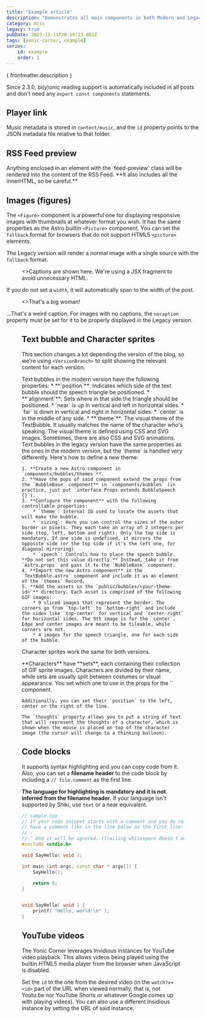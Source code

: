 ---
title: "Example article"
description: "Demonstrates all main components in both Modern and Legacy versions."
category: misc
legacy: true
pubDate: 2023-11-11T20:10:13.081Z
tags: [yonic-corner, example]
series:
    id: example
    order: 1
---



{ frontmatter.description }

Since 2.3.0, bi(y)onic reading support is automatically included in all posts and don't need any `export const components` statements.

## Player link

Music metadata is stored in `content/music`, and the `id` property points to the JSON metadata file relative to that folder.

<PlayerLink id="sample/music" />

## RSS Feed preview

<div class="feed-preview">
Anything enclosed in an element with the `feed-preview` class will be rendered into the content of the RSS Feed. **It also includes all the innerHTML, so be careful.**
</div>

## Images (figures)

The `<Figure>` component is a powerful one for displaying responsive images with thumbnails at whatever format you wish. It has the same properties as the Astro builtin `<Picture>` component. You can set the `fallback` format for browsers that do not support HTML5 `<picture>` elements.

The Legacy version will render a normal image with a single source with the `fallback` format.

<Figure src={Lena} alt="Standardized picture of a woman" width="300">
    <>Captions are shown here. We're using a JSX fragment to avoid unnecessary HTML.</>
</Figure>

If you do not set a `width`, it will automatically span to the width of the post.

<Figure src={Lena} alt="Standardized picture of a woman">
    <>That's a big woman!</>
</Figure>

...That's a weird caption. For images with no captions, the `nocaption` property must be set for it to be properly displayed in the Legacy version.

<Figure src={Lena} nocaption alt="Standardized picture of a woman" width="64" fallback="gif" />

## Text bubble and Character sprites

This section changes a lot depending the version of the blog, so we're using `<VersionBranch>` to split showing the relevant content for each version.

<VersionBranch>
<TextBubble position="bottom" alignment="far" theme="yonic" slot="modern">
    Text bubbles in the modern version have the following properties:
    * **`position`**: Indicates which side of the text bubble should the speech triangle be positioned.
    * **`alignment`**: Sets where in that side the triangle should be positioned.
        * `near` is up in vertical and left in horizontal sides.
        * `far` is down in vertical and right in horizontal sides.
        * `center` is in the middle of any side.
    * **`theme`**: The visual theme of the TextBubble. It usually matches the name of the character who's speaking. The visual theme is defined using CSS and SVG images. Sometimes, there are also CSS and SVG animations.
</TextBubble>
<TextBubble position="bottom" alignment="far" theme="yonic" slot="legacy">
    Text bubbles in the legacy version have the same properties as the ones in the modern version, but the `theme` is handled very differently. Here's how to define a new theme:

    1. **Create a new Astro component in `components/bubbles/themes`**. 
    2. **Have the pops of said component extend the props from the `BubbleBase` component** in `components/bubbles` (in practice, just put `interface Props extends BubbleSpeech {}`).
    3. **Configure the component** with the following controllable properties:
        * `theme`: Internal ID used to locate the assets that will make the bubble.
        * `sizing`: Here you can control the sizes of the outer border in pixels. They each take an array of 2 integers per side (top, left, bottom and right). Only the top side is mandatory. If one side is undefined, it mirrors the opposite side (or the top side if it's the left one, for diagonal mirroring)
        * `speech`: Controls how to place the speech bubble. **Do not set this value directly.** Instead, take it from `Astro.props` and pass it to the `BubbleBase` component.
    4. **Import the new Astro component** in the `TextBubble.astro` component and include it as an element of the `themes` Record.
    5. **Add the assets in the `public/bubbles/<your-theme-id>`** directory. Each asset is comprised of the following GIF images:
        * 9 sliced images that represent the border. The corners go from `top-left` to `bottom-right` and include the sides like `top-center` for vertical and `center-right` for horizontal sides. The 9th image is for the `center`. Edge and center images are meant to be tileable, while corners are not.
        * 4 images for the speech triangle, one for each side of the bubble.
</TextBubble>
</VersionBranch>
<Chara name="yonic" set="summer" sprite="thinking" thoughts="Will someone use this theme? Hard to say..." />

Character sprites work the same for both versions.

<TextBubble position="bottom" alignment="near" theme="yonic">
    **Characters** have **sets**, each containing their collection of GIF sprite images. Characters are divided by their name, while sets are usually split between costumes or visual appearance. You set which one to use in the props for the `<Chara>` component.

    Additionally, you can set their `position` to the left, center or the right of the line.

    The `thoughts` property allows you to put a string of text that will represent the thoughts of a character, which is shown when the mouse is placed on top of the character image (the cursor will change to a thinking balloon).
</TextBubble>
<Chara name="yonic" set="winter" position="left" sprite="normal" thoughts="Youuuu are readiiiing my miiiiind" />

## Code blocks

It supports syntax highlighting and you can copy code from it. Also, you can set a **filename header** to the code block by including a `// file.comment` as the first line.

**The language for highlighting is mandatory and it is not inferred from the filename header.** If your language isn't supported by Shiki, use `text` or a near equivalent.

```cpp
// sample.cpp
// If your code snippet starts with a comment and you do not wish for a title,
// have a comment like in the line below as the first line:
// -
// ^ And it will be ignored. (Trailing whitespace doesn't matter)
#include <stdio.h>

void SayHello( void );

int main (int argc, const char * argv[]) {
    SayHello();

    return 0;
}


void SayHello( void ) {
    printf( "Hello, world!\n" );
}
```

## YouTube videos

The Yonic Corner leverages Invidious instances for YouTube video playback. This allows videos being played using the builtin HTML5 media player from the browser when JavaScript is disabled.

Set the `id` to the one from the desired video (in the `watch?v=<id>` part of the URL when viewed normally, that is, not Youtu.be nor YouTube Shorts or whatever Google comes up with playing videos). You can also use a different Insidious instance by setting the URL of said instance.

<YouTube instance="https://invidious.asir.dev" id="YE7VzlLtp-4" title="Big Buck Bunny" description="The short everyone uses when demonstrating placing videos on the web."/>